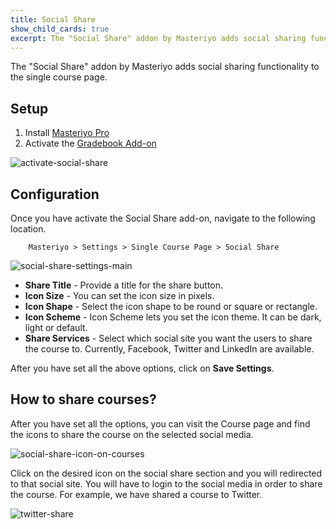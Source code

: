 ```yaml
---
title: Social Share
show_child_cards: true
excerpt: The "Social Share" addon by Masteriyo adds social sharing functionality to the single course page.
---
```


The "Social Share" addon by Masteriyo adds social sharing functionality to the single course page.

## Setup

1. Install [Masteriyo Pro](https://docs.masteriyo.com/getting-started/installation#installing-masteriyo-lms-pro-version)
2. Activate the [Gradebook Add-on](https://docs.masteriyo.com/premium-addons/activate-masteriyo-premium-addons)

![activate-social-share](https://github.com/Masteriyo/masteriyo-docs/assets/75772539/b19081dc-2817-4469-958d-b91b1f717bdd)

## Configuration

Once you have activate the Social Share add-on, navigate to the following location.

        Masteriyo > Settings > Single Course Page > Social Share

![social-share-settings-main](https://github.com/Masteriyo/masteriyo-docs/assets/75772539/251855c0-f1d7-49fe-93b6-9b2db9cf59fb)

- **Share Title** - Provide a title for the share button.
- **Icon Size** - You can set the icon size in pixels.
- **Icon Shape** - Select the icon shape to be round or square or rectangle.
- **Icon Scheme** - Icon Scheme lets you set the icon theme. It can be dark, light or default.
- **Share Services** - Select which social site you want the users to share the course to. Currently, Facebook, Twitter and LinkedIn are available.

After you have set all the above options, click on **Save Settings**.

## How to share courses?

After you have set all the options, you can visit the Course page and find the icons to share the course on the selected social media.

![social-share-icon-on-courses](https://github.com/Masteriyo/masteriyo-docs/assets/75772539/3b140315-4818-4f43-b096-cf96c4fb0395)

Click on the desired icon on the social share section and you will redirected to that social site. You will have to login to the social media in order to share the course. For example, we have shared a course to Twitter. 

![twitter-share](https://github.com/Masteriyo/masteriyo-docs/assets/75772539/c487a991-0885-489d-bdfd-3f88cdea727e)
